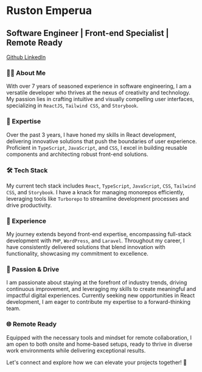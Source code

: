 
# Ruston Emperua

## Software Engineer | Front-end Specialist | Remote Ready

<div className="!mb-8 flex h-4 items-center gap-x-3">
  <a
    className="flex items-center gap-x-1"
    href="https://github.com/stonix26"
    target="_blank"
  >
    <span className="text-secondary-foreground">
      <Github className="h-3 w-3" />
    </span>
    <span className="!text-xs text-secondary-foreground">Github</span>
  </a>
  <Separator orientation="vertical" />
  <a
    className="flex items-center gap-x-1"
    href="https://www.linkedin.com/in/ruston26/"
    target="_blank"
  >
    <span className="text-secondary-foreground">
      <Linkedin className="h-3 w-3" />
    </span>
    <span className="!text-xs text-secondary-foreground">LinkedIn</span>
  </a>
  <Separator orientation="vertical" />
  <DownloadResume />
</div>

### 👨‍💻 About Me

With over 7 years of seasoned experience in software engineering, I am a versatile developer who thrives at the nexus of creativity and technology. My passion lies in crafting intuitive and visually compelling user interfaces, specializing in `ReactJS`, `Tailwind CSS`, and `Storybook`.

### 🚀 Expertise

Over the past 3 years, I have honed my skills in React development, delivering innovative solutions that push the boundaries of user experience. Proficient in `TypeScript`, `JavaScript`, and `CSS`, I excel in building reusable components and architecting robust front-end solutions.

### 🛠️ Tech Stack

My current tech stack includes `React`, `TypeScript`, `JavaScript`, `CSS`, `Tailwind CSS`, and `Storybook`. I have a knack for managing monorepos efficiently, leveraging tools like `Turborepo` to streamline development processes and drive productivity.

### 💼 Experience

My journey extends beyond front-end expertise, encompassing full-stack development with `PHP`, `WordPress`, and `Laravel`. Throughout my career, I have consistently delivered solutions that blend innovation with functionality, showcasing my commitment to excellence.

### 🌟 Passion & Drive

I am passionate about staying at the forefront of industry trends, driving continuous improvement, and leveraging my skills to create meaningful and impactful digital experiences. Currently seeking new opportunities in React development, I am eager to contribute my expertise to a forward-thinking team.

### 🌐 Remote Ready

Equipped with the necessary tools and mindset for remote collaboration, I am open to both onsite and home-based setups, ready to thrive in diverse work environments while delivering exceptional results.

Let's connect and explore how we can elevate your projects together! 🚀
